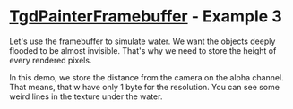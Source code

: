 
# [TgdPainterFramebuffer](docs/classes/TgdPainterFramebuffer.html) - Example 3

Let's use the framebuffer to simulate water. We want the objects deeply flooded
to be almost invisible. That's why we need to store the height of every rendered
pixels.

In this demo, we store the distance from the camera on the alpha channel. That
means, that w have only 1 byte for the resolution. You can see some weird lines
in the texture under the water.

<Demo />
